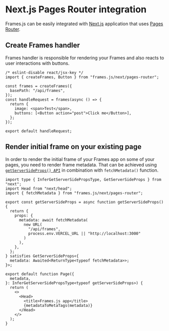 # Next.js Pages Router integration

Frames.js can be easily integrated with [Next.js](https://nextjs.org) application that uses [Pages Router](https://nextjs.org/docs/pages).

## Create Frames handler

Frames handler is responsible for rendering your Frames and also reacts to user interactions with buttons.

```tsx [./pages/api/frames/index.tsx]
/* eslint-disable react/jsx-key */
import { createFrames, Button } from "frames.js/next/pages-router";

const frames = createFrames({
  basePath: "/api/frames",
});
const handleRequest = frames(async () => {
  return {
    image: <span>Test</span>,
    buttons: [<Button action="post">Click me</Button>],
  };
});

export default handleRequest;
```

## Render initial frame on your existing page

In order to render the initial frame of your Frames app on some of your pages, you need to render frame metadata. That can be achieved using [`getServerSideProps() API`](https://nextjs.org/docs/pages/building-your-application/data-fetching/get-server-side-props) in combination with `fetchMetadata()` function.

```tsx [./app/page.tsx]
import type { InferGetServerSidePropsType, GetServerSideProps } from "next";
import Head from "next/head";
import { fetchMetadata } from "frames.js/next/pages-router";

export const getServerSideProps = async function getServerSideProps() {
  return {
    props: {
      metadata: await fetchMetadata(
        new URL(
          "/api/frames",
          process.env.VERCEL_URL || "http://localhost:3000"
        )
      ),
    },
  };
} satisfies GetServerSideProps<{
  metadata: Awaited<ReturnType<typeof fetchMetadata>>;
}>;

export default function Page({
  metadata,
}: InferGetServerSidePropsType<typeof getServerSideProps>) {
  return (
    <>
      <Head>
        <title>Frames.js app</title>
        {metadataToMetaTags(metadata)}
      </Head>
    </>
  );
}
```
